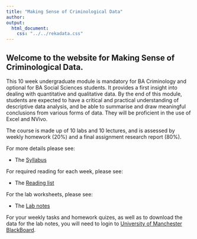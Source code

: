 ```yaml
---
title: "Making Sense of Criminological Data"
author: 
output:
  html_document:
    css: "../../rekadata.css"
---
```


## Welcome to the website for Making Sense of Criminological Data. 

This 10 week undergraduate module is mandatory for BA Criminology and optional for BA Social Sciences students. It provides a first insight into dealing with quantitative and qualitative data. By the end of this module, students are expected to have a critical and practical understanding of descriptive data analysis, and be able to summarise and draw meaningful conclusions from various forms of data. They will be proficient in the use of Excel and NVivo. 

The course is made up of 10 labs and 10 lectures, and is assessed by weekly homework (20%) and a final assignment research report (80%). 

For more details please see:

- The [Syllabus](https://rekadata.net/teaching/mscd/syllabus.html)

For required reading for each week, please see: 

- The [Reading list](https://rekadata.net/teaching/mscd/reading_list.html)

For the lab worksheets, please see:

- The [Lab notes](https://maczokni.github.io/MSCD_labs/)

For your weekly tasks and homework quizes, as well as to download the data for the lab notes, you will need to login to [University of Manchester BlackBoard](https://online.manchester.ac.uk).

